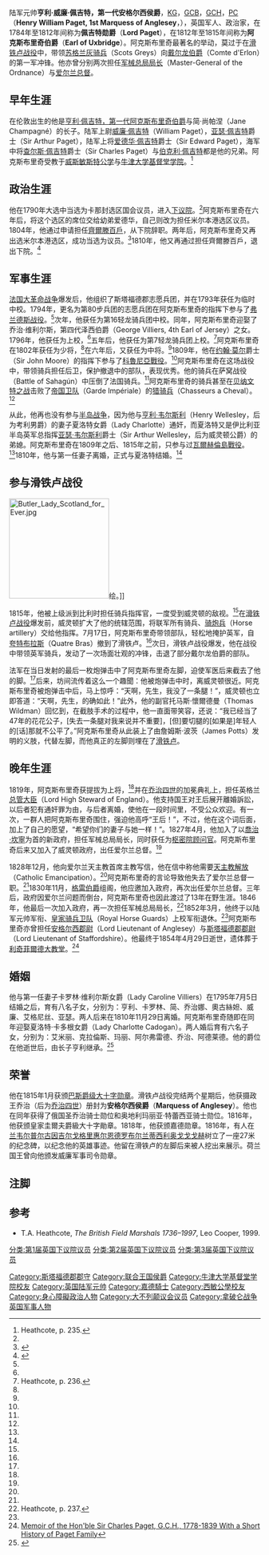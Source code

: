 {{NoteTA
|G1=PoliticiansUK
|G2=UK Places
|G3=People
|G4=Country
}}
{{Infobox Officeholder
| name = <small> The Right Hon. The Earl of Uxbridge <br /> 阿克斯布里奇伯爵阁下 </small>
| image = Henry William Paget 00.jpg
| imagesize = 245px
| order1 = [[爱尔兰总督|爱尔兰总督]]
| term_start1 = 1828年1月27日
| term_end1 = 1829年1月22日
| monarch1 = [[乔治四世_(英国)|乔治四世]]
| primeminister1 = [[亚瑟·韦尔斯利，第一代威灵顿公爵|威灵顿公爵]]
| predecessor1 = [[理查德·韦尔斯利，第一代韦尔斯利侯爵|韦尔斯利侯爵]]
| successor1 = [[休·波西，第三代诺森伯兰公爵|诺森伯兰公爵]]
| term_start2 = 1830年12月4日
| term_end2 = 1833年9月12日
| monarch2 = [[威廉四世_(英国)|威廉四世]]
| primeminister2 = [[查尔斯·格雷，第二代格雷伯爵|格雷伯爵]]
| predecessor2 = [[休·波西，第三代诺森伯兰公爵|诺森伯兰公爵]]
| successor2 = [[理查德·韦尔斯利，第一代韦尔斯利侯爵|韦尔斯利侯爵]]
| birth_date = 1768年5月17日
| birth_place = [[英格兰|英格兰]][[伦敦|伦敦]]
| death_date = 1854年4月29日
| death_place = [[英格兰|英格兰]][[伦敦|伦敦]]
| party = [[辉格党_(英国)|辉格党]] <br /> [[托利党|托利党]] 
| alma_mater = [[牛津大学基督堂学院|牛津大学基督堂学院]]
| spouse = 卡罗林·维利尔斯女爵 <br /> 夏洛特·卡多根女爵
}}

陆军元帅'''亨利·威廉·佩吉特，第一代安格尔西侯爵'''，[[嘉德勋章|KG]]，[[巴斯爵级大十字勋章|GCB]]，[[皇家圭爾夫爵級大十字勛章|GCH]]，[[樞密院顧問官|PC]]（'''Henry William Paget, 1st Marquess of Anglesey'''，{{bd|1768年|5月17日|1854年|4月29日|catIdx=}}），英国军人、政治家，在1784年至1812年间称为'''佩吉特勋爵'''（'''Lord Paget'''），在1812年至1815年间称为'''阿克斯布里奇伯爵'''（'''Earl of Uxbridge'''）。阿克斯布里奇最著名的举动，莫过于在[[滑铁卢战役|滑铁卢战役]]中，带领[[皇家苏格兰灰骑兵|苏格兰灰骑兵]]（Scots Greys）向[[让-巴蒂斯特，戴尔龙伯爵|戴尔龙伯爵]]（Comte d'Erlon）的第一军冲锋。他亦曾分别两次担任[[军械总局局长|军械总局局长]]（Master-General of the Ordnance）与[[爱尔兰总督|爱尔兰总督]]。

== 早年生涯 ==
在伦敦出生的他是[[亨利·佩吉特，第一代阿克斯布里奇伯爵|亨利·佩吉特，第一代阿克斯布里奇伯爵]]与简·尚帕涅（Jane Champagné）的长子。陆军上尉[[威廉·佩吉特|威廉·佩吉特]]（William Paget），[[亚瑟·佩吉特|亚瑟·佩吉特]]爵士（Sir Arthur Paget），陆军上将[[爱德华·佩吉特|爱德华·佩吉特]]爵士（Sir Edward Paget），海军中将[[查尔斯·佩吉特|查尔斯·佩吉特]]爵士（Sir Charles Paget）与[[伯克利·佩吉特|伯克利·佩吉特]]都是他的兄弟。阿克斯布里奇受教于[[威斯敏斯特公学|威斯敏斯特公学]]与[[牛津大学基督堂学院|牛津大学基督堂学院]]。<ref name=heath>Heathcote, p. 235.</ref>

== 政治生涯 ==
他在1790年大选中当选为卡那封选区国会议员，进入[[英国下议院|下议院]]。<ref name="heath "/>阿克斯布里奇在六年后，将这个选区的席位交给幼弟爱德华，自己则改为担任米尔本港选区议员。1804年，他通过申请担任[[齊爾滕百戶|齊爾滕百戶]]，从下院辞职。两年后，阿克斯布里奇又再出选米尔本港选区，成功当选为议员。<ref>{{London Gazette|issue= 15978|date= 25 November 1806|startpage= 1538|accessdate= 19 November 2010}}</ref>1810年，他又再通过担任齊爾滕百戶，退出下院。<ref>{{London Gazette|issue= 16339|date=3 February 1810|startpage= 178|accessdate= 19 November 2010}}</ref>

== 军事生涯 ==
[[法国大革命战争|法国大革命战争]]爆发后，他组织了斯塔福德郡志愿兵团，并在1793年获任为临时中校。1794年，更名为第80步兵团的志愿兵团在阿克斯布里奇的指挥下参与了[[弗兰德斯战役|弗兰德斯战役]]。<ref name=heath/>次年，他获任为第16轻龙骑兵团中校。同年，阿克斯布里奇迎娶了乔治·维利尔斯，第四代泽西伯爵（George Villiers, 4th Earl of Jersey）之女。1796年，他获任为上校，<ref name=heath/>五年后，他获任为第7轻龙骑兵团上校。<ref name=heath1>Heathcote, p. 236.</ref>阿克斯布里奇在1802年获任为少将，<ref name=heath1/>在六年后，又获任为中将。<ref name=heath1/>1809年，他在[[约翰·莫尔|约翰·莫尔]]爵士（Sir John Moore）的指挥下参与了[[科魯尼亞戰役|科魯尼亞戰役]]。<ref name=heath1/>阿克斯布里奇在这场战役中，带领骑兵担任后卫，保护撤退中的部队，表现优秀。他的骑兵在萨窝战役（Battle of Sahagún）中压倒了法国骑兵。<ref name=heath1/>阿克斯布里奇的骑兵甚至在[[贝纳文特之战|贝纳文特之战]]击败了[[帝国卫队_(拿破仑一世)|帝国卫队]]（Garde Impériale）的[[猎骑兵|猎骑兵]]（Chasseurs a Cheval）。<ref name=heath1/>

从此，他再也没有参与[[半岛战争|半岛战争]]，因为他与[[亨利·韦尔斯利|亨利·韦尔斯利]]（Henry Wellesley，后为考利男爵）的妻子夏洛特女爵（Lady Charlotte）通奸，而夏洛特又是伊比利亚半岛英军总指挥[[亚瑟·韦尔斯利，第一代威灵顿公爵|亚瑟·韦尔斯利]]爵士（Sir Arthur Wellesley，后为威灵顿公爵）的弟媳。阿克斯布里奇在1809年之后、1815年之前，只参与过[[瓦爾赫倫島戰役|瓦爾赫倫島戰役]]。<ref name=heath1/>1810年，他与第一任妻子离婚，正式与夏洛特结婚。<ref name=heath1/>

== 参与滑铁卢战役 ==
[[File:Butler_Lady_Scotland_for_Ever.jpg|200px]]绘。]]

1815年，他被上级派到比利时担任骑兵指挥官，一度受到威灵顿的敌视。<ref name=heath1/>在[[滑铁卢战役|滑铁卢战役]]爆发前，威灵顿扩大了他的统辖范围，将联军所有骑兵、[[骑炮兵|骑炮兵]]（Horse artillery）交给他指挥。7月17日，阿克斯布里奇带领部队，轻松地掩护英军，自[[夸特布拉斯战役|夸特布拉斯]]（Quatre Bras）撤到了滑铁卢。<ref name=heath1/>次日，滑铁卢战役爆发，他在战役中带领英军骑兵，发动了一次场面壮观的冲锋，击退了部分戴尔龙伯爵的部队。

法军在当日发射的最后一枚炮弹击中了阿克斯布里奇左脚，迫使军医后来截去了他的脚。<ref name=heath1/>后来，坊间流传着这么一个趣聞：他被炮弹击中时，离威灵顿很近。阿克斯布里奇被炮弹击中后，马上惊呼：“天啊，先生，我没了一条腿！”，威灵顿也立即答道：“天啊，先生，的确如此！”此外，他的副官托马斯·懷爾德曼（Thomas Wildman）回忆到，在截肢手术的过程中，他一直面带笑容，还说：“我已经当了47年的花花公子，[失去一条腿对我来说并不重要]，[但]要切腿的[如果是]年轻人的[话]那就不公平了。”阿克斯布里奇从此装上了由詹姆斯·波茨（James Potts）发明的义肢，代替左脚，而他真正的左脚则埋在了[[滑铁卢|滑铁卢]]。

== 晚年生涯 ==
1819年，阿克斯布里奇获提拔为上将，<ref name=heath1/>并在[[乔治四世_(英国)|乔治四世]]的加冕典礼上，担任英格兰[[总管大臣|总管大臣]]（Lord High Steward of England）。他支持国王对王后展开離婚訴訟，以后者犯有通奸罪为由，与后者离婚，使他在一段时间里，不受公众欢迎。有一次，一群人把阿克斯布里奇围住，强迫他高呼“王后！”，不过，他在这个词后面，加上了自己的愿望，“希望你们的妻子与她一样！”。1827年4月，他加入了以[[喬治·坎寧|喬治·坎寧]]为首的新政府，担任军械总局局长，同时获任为[[枢密院顾问官|枢密院顾问官]]。阿克斯布里奇后来又加入了威灵顿政府，出任爱尔兰总督。<ref name=heath1/>

1828年12月，他向爱尔兰天主教首席主教写信，他在信中称他需要[[天主教解放|天主教解放]]（Catholic Emancipation）。<ref name=heath1/>阿克斯布里奇的言论导致他失去了爱尔兰总督一职。<ref name=heath1/>1830年11月，[[查尔斯·格雷，第二代格雷伯爵|格雷伯爵]]组阁，他应邀加入政府，再次出任爱尔兰总督。三年后，政府因爱尔兰问题而倒台，阿克斯布里奇也因此渡过了13年在野生涯。1846年，他最后一次加入政府，再一次担任军械总局局长，<ref name=heath2>Heathcote, p. 237.</ref>1852年3月，他终于以陆军元帅军衔、[[皇家骑兵卫队|皇家骑兵卫队]]（Royal Horse Guards）上校军衔退休。<ref name=heath2/>阿克斯布里奇亦曾担任[[安格尔西郡尉|安格尔西郡尉]]（Lord Lieutenant of Anglesey）与[[斯塔福德郡郡尉|斯塔福德郡郡尉]]（Lord Lieutenant of Staffordshire）。他最终于1854年4月29日逝世，遗体葬于[[利奇菲爾德大教堂|利奇菲爾德大教堂]]。<ref name=burial>[http://www.archive.org/stream/memoirofhonblesi00pageiala/memoirofhonblesi00pageiala_djvu.txt Memoir of the Hon'ble Sir Charles Paget, G.C.H., 1778-1839 With a Short History of Paget Family]</ref>

== 婚姻 ==
他与第一任妻子卡罗林·维利尔斯女爵（Lady Caroline Villiers）在1795年7月5日结婚之后，育有八名子女，分别为：亨利、卡罗林、简、乔治娜、奧古絲妲、威廉、艾格尼丝、亚瑟。两人后来在1810年11月29日离婚。阿克斯布里奇随即在同年迎娶夏洛特·卡多根女爵（Lady Charlotte Cadogan）。两人婚后育有六名子女，分别为：艾米丽、克拉倫斯、玛丽、阿尔弗雷德、乔治、阿德莱德。他的爵位在他逝世后，由长子亨利继承。<ref>{{Cite web |url=http://www.thepeerage.com/p10840.htm#i108397 |title=Field Marshal Henry William Paget, 1st Marquess of Anglesey1 |accessdate=2013-01-31 |archive-date=2013-02-03 |archive-url=https://web.archive.org/web/20130203235523/http://thepeerage.com/p10840.htm#i108397 |dead-url=no }}</ref>

== 荣誉 ==
他在1815年1月获颁[[巴斯爵级大十字勋章|巴斯爵级大十字勋章]]。滑铁卢战役完结两个星期后，他获摄政王乔治（后为[[乔治四世_(英国)|乔治四世]]）册封为'''安格尔西侯爵'''（'''Marquess of Anglesey'''）。他也在同年获得了俄国圣乔治骑士勋位和奥地利玛丽亚·特蕾西亚骑士勋位。1816年，他获颁皇家圭爾夫爵級大十字勛章。1818年，他获颁嘉德勋章。1816年，有人在[[兰韦尔普尔古因吉尔戈格里惠尔恩德罗布尔兰蒂西利奥戈戈戈赫|兰韦尔普尔古因吉尔戈格里惠尔恩德罗布尔兰蒂西利奥戈戈戈赫]]树立了一座27米的纪念碑，以纪念他的英雄事迹。他留在滑铁卢的左脚后来被人挖出来展示。荷兰国王曾向他颁发威廉军事司令勋章。

== 注脚 ==
{{reflist}}

== 参考 ==
*T.A. Heathcote, ''The British Field Marshals 1736–1997'', Leo Cooper, 1999.

{{安格爾西侯爵}}
{{英國陸軍元帥 (1727年－1901年)}}
{{Authority control}}
{{DEFAULTSORT:Anglesey, Henry William Paget, 1st Marquess Of}}
[[Category:斯塔福德郡郡守|Category:斯塔福德郡郡守]]
[[Category:联合王国侯爵|Category:联合王国侯爵]]
[[Category:牛津大学基督堂学院校友|Category:牛津大学基督堂学院校友]]
[[Category:英国陆军元帅|Category:英国陆军元帅]]
[[Category:嘉德騎士|Category:嘉德騎士]]
[[Category:西敏公學校友|Category:西敏公學校友]]
[[Category:身心障礙政治人物|Category:身心障礙政治人物]]
[[Category:大不列颠议会议员|Category:大不列颠议会议员]]
[[Category:拿破仑战争英国军事人物|Category:拿破仑战争英国军事人物]]
[[分类:第1届英国下议院议员|分类:第1届英国下议院议员]]
[[分类:第2届英国下议院议员|分类:第2届英国下议院议员]]
[[分类:第3届英国下议院议员|分类:第3届英国下议院议员]]